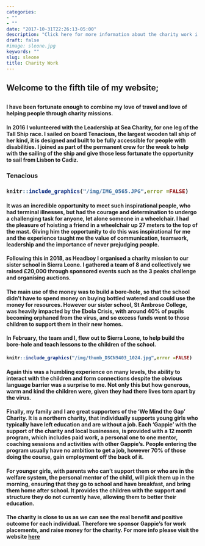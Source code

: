 ```yaml
---
categories:
- ""
- ""
date: "2017-10-31T22:26:13-05:00"
description: "Click here for more information about the charity work i have done/do"
draft: false
#image: sleone.jpg
keywords: ""
slug: sleone
title: Charity Work
---
```


<h2> Welcome to the fifth tile of my website; <h2>


<h4>  I have been fortunate enough to combine my love of travel and love of helping people through charity missions. <h4> 

<h4> In 2016 I volunteered with the Leadership at Sea Charity, for one leg of the Tall Ship race. I sailed on board Tenacious, the largest wooden tall ship of her kind, it is designed and built to be fully accessible for people with disabilities. I joined as part of the permanent crew for the week to help with the sailing of the ship and give those less fortunate the opportunity to sail from Lisbon to Cadiz. <h4> 

<h3> Tenacious <h3>  
```r
knitr::include_graphics("/img/IMG_0565.JPG",error =FALSE)
```

<h4> It was an incredible opportunity to meet such inspirational people, who had terminal illnesses, but had the courage and determination to undergo a challenging task for anyone, let alone someone in a wheelchair. I had the pleasure of hoisting a friend in a wheelchair up 27 meters to the top of the mast. Giving him the opportunity to do this was inspirational for me and the experience taught me the value of communication, teamwork, leadership and the importance of never prejudging people. <h4>

<h4> Following this in 2018, as Headboy I organised a charity mission to our sister school in Sierra Leone. I gathered a team of 8 and collectively we raised £20,000 through sponsored events such as the 3 peaks challenge and organising auctions. <h4>

<h4> The main use of the money was to build a bore-hole, so that the school didn't have to spend money on buying bottled watered and could use the money for resources. However our sister school, St Ambrose College, was heavily impacted by the Ebola Crisis, with around 40% of pupils becoming orphaned from the virus, and so excess funds went to those children to support them in their new homes. <h4> 

<h4> In February, the team and I, flew out to Sierra Leone, to help build the bore-hole and teach lessons to the children of the school. <h4>

```r
knitr::include_graphics("/img/thumb_DSCN9403_1024.jpg",error =FALSE)
```

<h4> Again this was a humbling experience on many levels, the ability to interact with the children and form connections despite the obvious language barrier was a surprise to me. Not only this but how generous, warm and kind the children were, given they had there lives torn apart by the virus. <h4>

<h4> Finally, my family and I are great supporters of the 'We Mind the Gap' Charity. It is a northern charity, that individually supports young girls who typically have left education and are without a job. Each 'Gappie' with the support of the charity and local businesses, is provided with a 12 month program, which includes paid work, a personal one to one mentor, coaching sessions and activities with other Gappie's. People entering the program usually have no ambition to get a job, however 70% of those doing the course, gain employment off the back of it. <h4>

<h4> For younger girls, with parents who can't support them or who are in the welfare system, the personal mentor of the child, will pick them up in the morning, ensuring that they go to school and have breakfast, and bring them home after school. It provides the children with the support and structure they do not currently have, allowing them to better their education. <h4>

<h4> The charity is close to us as we can see the real benefit and positive outcome for each individual. Therefore we sponsor Gappie's for work placements, and raise money for the charity. For more info please visit the website [here](https://wemindthegap.org.uk) <h4>
